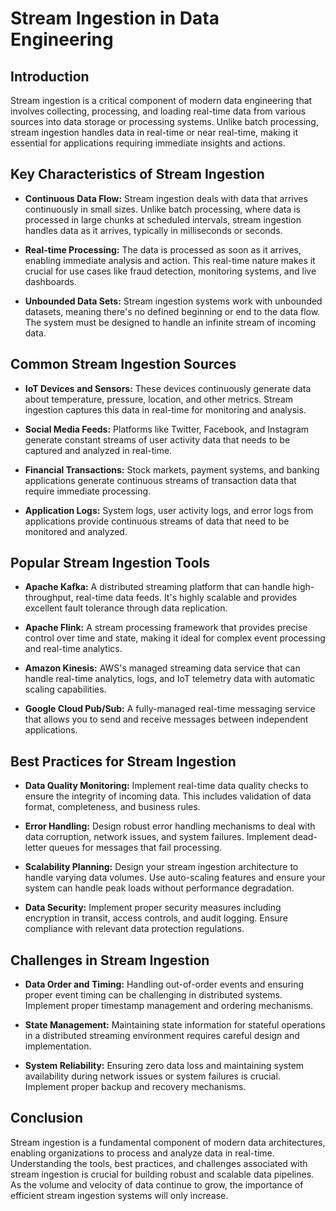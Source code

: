 # Stream Ingestion in Data Engineering

## Introduction

Stream ingestion is a critical component of modern data engineering that involves collecting, processing, and loading real-time data from various sources into data storage or processing systems. Unlike batch processing, stream ingestion handles data in real-time or near real-time, making it essential for applications requiring immediate insights and actions.

## Key Characteristics of Stream Ingestion

* **Continuous Data Flow:** Stream ingestion deals with data that arrives continuously in small sizes. Unlike batch processing, where data is processed in large chunks at scheduled intervals, stream ingestion handles data as it arrives, typically in milliseconds or seconds.

* **Real-time Processing:** The data is processed as soon as it arrives, enabling immediate analysis and action. This real-time nature makes it crucial for use cases like fraud detection, monitoring systems, and live dashboards.

* **Unbounded Data Sets:** Stream ingestion systems work with unbounded datasets, meaning there's no defined beginning or end to the data flow. The system must be designed to handle an infinite stream of incoming data.

## Common Stream Ingestion Sources

* **IoT Devices and Sensors:** These devices continuously generate data about temperature, pressure, location, and other metrics. Stream ingestion captures this data in real-time for monitoring and analysis.

* **Social Media Feeds:** Platforms like Twitter, Facebook, and Instagram generate constant streams of user activity data that needs to be captured and analyzed in real-time.

* **Financial Transactions:** Stock markets, payment systems, and banking applications generate continuous streams of transaction data that require immediate processing.

* **Application Logs:** System logs, user activity logs, and error logs from applications provide continuous streams of data that need to be monitored and analyzed.

## Popular Stream Ingestion Tools

* **Apache Kafka:** A distributed streaming platform that can handle high-throughput, real-time data feeds. It's highly scalable and provides excellent fault tolerance through data replication.

* **Apache Flink:** A stream processing framework that provides precise control over time and state, making it ideal for complex event processing and real-time analytics.

* **Amazon Kinesis:** AWS's managed streaming data service that can handle real-time analytics, logs, and IoT telemetry data with automatic scaling capabilities.

* **Google Cloud Pub/Sub:** A fully-managed real-time messaging service that allows you to send and receive messages between independent applications.

## Best Practices for Stream Ingestion

* **Data Quality Monitoring:** Implement real-time data quality checks to ensure the integrity of incoming data. This includes validation of data format, completeness, and business rules.

* **Error Handling:** Design robust error handling mechanisms to deal with data corruption, network issues, and system failures. Implement dead-letter queues for messages that fail processing.

* **Scalability Planning:** Design your stream ingestion architecture to handle varying data volumes. Use auto-scaling features and ensure your system can handle peak loads without performance degradation.

* **Data Security:** Implement proper security measures including encryption in transit, access controls, and audit logging. Ensure compliance with relevant data protection regulations.

## Challenges in Stream Ingestion

* **Data Order and Timing:** Handling out-of-order events and ensuring proper event timing can be challenging in distributed systems. Implement proper timestamp management and ordering mechanisms.

* **State Management:** Maintaining state information for stateful operations in a distributed streaming environment requires careful design and implementation.

* **System Reliability:** Ensuring zero data loss and maintaining system availability during network issues or system failures is crucial. Implement proper backup and recovery mechanisms.

## Conclusion

Stream ingestion is a fundamental component of modern data architectures, enabling organizations to process and analyze data in real-time. Understanding the tools, best practices, and challenges associated with stream ingestion is crucial for building robust and scalable data pipelines. As the volume and velocity of data continue to grow, the importance of efficient stream ingestion systems will only increase.